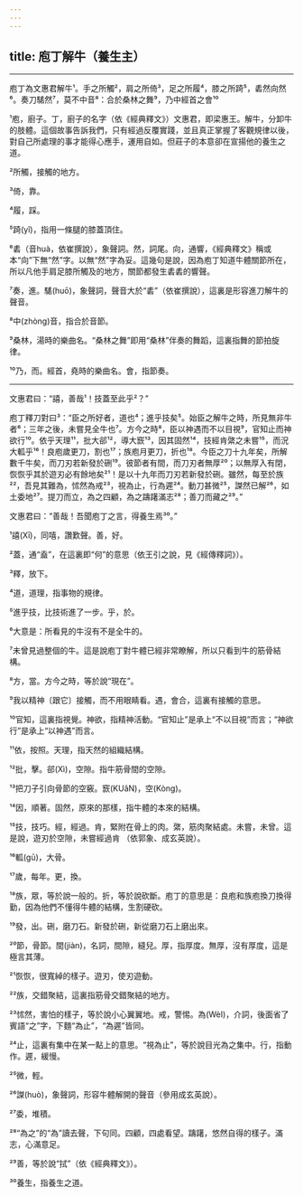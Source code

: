 ```yaml
---
---
---
```

title: 庖丁解牛（養生主）
---





--------------------

庖丁為文惠君解牛¹。手之所觸²，肩之所倚³，足之所履⁴，膝之所踦⁵，砉然向然⁶。奏刀騞然⁷，莫不中音⁸：合於桑林之舞⁹，乃中經首之會¹⁰

¹庖，廚子。丁，廚子的名字（依《經典釋文》）文惠君，即梁惠王。解牛，分卸牛的肢體。這個故事告訴我們，只有經過反覆實踐，並且真正掌握了客觀規律以後，對自己所處理的事才能得心應手，運用自如。但莊子的本意卻在宣揚他的養生之道。

²所觸，接觸的地方。

³倚，靠。

⁴履，踩。

⁵踦(yǐ)，指用一條腿的膝蓋頂住。

⁶砉（音huà，依崔撰說），象聲詞。然，詞尾。向，通響，《經典釋文》稱或本“向”下無“然”字。以無“然”字為妥。這幾句是說，因為庖丁知道牛體關節所在，所以凡他手肩足膝所觸及的地方，關節都發生砉砉的響聲。

⁷奏，進。騞(huō)，象聲詞，聲音大於“砉”（依崔撰說），這裏是形容進刀解牛的聲音。

⁸中(zhòng)音，指合於音節。

⁹桑林，湯時的樂曲名。“桑林之舞”即用“桑林”伴奏的舞蹈，這裏指舞的節拍旋律。

¹⁰乃，而。經首，堯時的樂曲名。會，指節奏。



--------------------

文惠君曰：“譆，善哉¹！技蓋至此乎²？”

庖丁釋刀對曰³：“臣之所好者，道也⁴；進乎技矣⁵。始臣之解牛之時，所見無非牛者⁶；三年之後，未嘗見全牛也⁷。方今之時⁸，臣以神遇而不以目視⁹，官知止而神欲行¹⁰。依乎天理¹¹，批大郤¹²，導大窾¹³，因其固然¹⁴，技經肯綮之未嘗¹⁵，而況大軱乎¹⁶！良庖歲更刀，割也¹⁷；族庖月更刀，折也¹⁸。今臣之刀十九年矣，所解數千牛矣，而刀刃若新發於硎¹⁹。彼節者有間，而刀刃者無厚²⁰；以無厚入有閉，恢恢乎其於遊刃必有餘地矣²¹！是以十九年而刀刃若新發於硎。雖然，每至於族²²，吾見其難為，怵然為戒²³，視為止，行為遲²⁴。動刀甚微²⁵，謋然已解²⁶，如土委地²⁷。提刀而立，為之四顧，為之躊躇滿志²⁸；善刀而藏之²⁹。”

文惠君曰：“善哉！吾聞庖丁之言，得養生焉³⁰。”

¹譆(Xī)，同嘻，讚歎聲。善，好。

²蓋，通“盍”，在這裏即“何”的意思（依王引之說，見《經傳釋詞》）。

³釋，放下。

⁴道，道理，指事物的規律。

⁵進乎技，比技術進了一步。乎，於。

⁶大意是：所看見的牛沒有不是全牛的。

⁷未曾見過整個的牛。這是說庖丁對牛體已經非常瞭解，所以只看到牛的筋骨結構。

⁸方，當。方今之時，等於說“現在”。

⁹我以精神〔跟它〕接觸，而不用眼睛看。遇，會合，這裏有接觸的意思。

¹⁰官知，這裏指視覺。神欲，指精神活動。“官知止”是承上“不以目視”而言；“神欲行”是承上“以神遇”而言。

¹¹依，按照。天理，指天然的組織結構。

¹²批，擊。郤(Xì)，空隙。指牛筋骨間的空隙。

¹³把刀子引向骨節的空竅。窾(KUǎN)，空(Kòng)。

¹⁴因，順著。固然，原來的那樣，指牛體的本來的結構。

¹⁵技，技巧。經，經過。肯，緊附在骨上的肉。綮，筋肉聚結處。未嘗，未曾。這是說，遊刃於空隙，未嘗經過肯 （依郭象、成玄英說）。

¹⁶軱(gū)，大骨。

¹⁷歲，每年。更，換。

¹⁸族，眾，等於說一般的。折，等於說砍斷。庖丁的意思是：良庖和族庖換刀換得勤，因為他們不懂得牛體的結構，生割硬砍。

¹⁹發，出。硎，磨刀石。新發於硎，新從磨刀石上磨出來。

²⁰節，骨節。間(jiàn)，名詞，間隙，縫兒。厚，指厚度。無厚，沒有厚度，這是極言其薄。

²¹恢恢，很寬綽的樣子。遊刃，使刃遊動。

²²族，交錯聚結，這裏指筋骨交錯聚結的地方。

²³怵然，害怕的樣子，等於說小心翼翼地。戒，警惕。為(WèI)，介詞，後面省了賓語“之”字，下麵“為止”，“為遲”皆同。

²⁴止，這裏有集中在某一點上的意思。“視為止”，等於說目光為之集中。行，指動作。遲，緩慢。

²⁵微，輕。

²⁶謋(huò)，象聲詞，形容牛體解開的聲音（參用成玄英說）。

²⁷委，堆積。

²⁸“為之”的“為”讀去聲，下句同。四顧，四處看望。躊躇，悠然自得的樣子。滿志，心滿意足。

²⁹善，等於說“拭”（依《經典釋文》）。

³⁰養生，指養生之道。